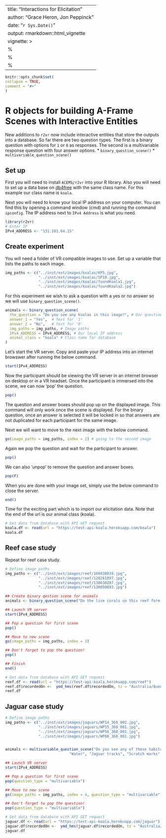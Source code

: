 ---
title: "Interactions for Elicitation"
author: "Grace Heron, Jon Peppinck"
date: "`r Sys.Date()`"
output: rmarkdown::html_vignette
vignette: >
%\VignetteIndexEntry{Interactions for Elicitation}
  %\VignetteEngine{knitr::rmarkdown}
  %\VignetteEncoding{UTF-8}
  ---
  
  ```r
knitr::opts_chunk$set(
collapse = TRUE,
comment = "#>"
)
```

# R objects for building A-Frame Scenes with Interactive Entities

New additions to `r2vr` now include interactive entities that store the outputs into a database. So far there are two question types. The first is a binary question with options for `1` or `0` as responses. The second is a multivariable response question with four answer options. 
* `binary_question_scene()`
* `multivariable_question_scene()`


## Set up 

First you will need to install `ACEMS/r2vr` into your R library. Also you will need to set up a data base on [db4free](https://www.db4free.net/) with the same class name. For this example our class name is `koala`. 

Next you will need to know your local IP address on your computer. You can find this by opening a command window (cmd) and running the command `ipconfig`. The IP address next to `IPv4 Address` is what you need. 

```r
library(r2vr)
# Enter IP
IPv4_ADDRESS <- "131.181.64.15"
```

## Create experiment

You will need a folder of VR compatible images to use. Set up a variable that lists the paths to each image.

```r
img_paths <- c("../inst/ext/images/koalas/KP5.jpg", 
               "../inst/ext/images/koalas/SP10.jpg", 
               "../inst/ext/images/koalas/foundKoala1.jpg", 
               "../inst/ext/images/koalas/foundKoala2.jpg")
```

For this experiment we wish to ask a question with a yes or no answer so we will use `binary_question_scene()`. 

```r
animals <- binary_question_scene(
  the_question = "Do you see any koalas in this image?", # Our question
  answer_1 = "Yes",  # Text for '1'
  answer_2 = "No",   # Text for '0'
  img_paths = img_paths, # Image paths
  IPv4_ADDRESS = IPv4_ADDRESS, # Our local IP address
  animal_class = "koala" # Class name for database 
)
```

Let's start the VR server. Copy and paste your IP address into an internet browswer after running the below command.

```r
start(IPv4_ADDRESS)
```

Now the participant should be viewing the VR server in an internet browser on desktop or in a VR headset. Once the participant is immersed into the scene, we can now 'pop' the question. 

```r
pop()
```

The question and answer boxes should pop up on the displayed image. This command will only work once the scene is displayed. For the binary question, once an answer is selected it will be locked in so that answers are not duplicated for each participant for the same image. 

Next we will want to move to the next image with the below command.

```r
go(image_paths = img_paths, index = 2) # going to the second image
```

Again we pop the question and wait for the participant to answer.

```r
pop()
```

We can also 'unpop' to remove the question and answer boxes.

```r
pop(F)
```

When you are done with your image set, simply use the below command to close the server.

```r
end()
```

Time for the exciting part which is to import our elicitation data. Note that the end of the url is our animal class (koala). 

```r
# Get data from database with API GET request
koala.df <- read(url = "https://test-api-koala.herokuapp.com/koala")
koala.df
```

## Reef case study

Repeat for reef case study.

```r
# Define image paths
img_paths <- c("../inst/ext/images/reef/100030039.jpg", 
               "../inst/ext/images/reef/120261897.jpg", 
               "../inst/ext/images/reef/130030287.jpg", 
               "../inst/ext/images/reef/130050093.jpg")

## Create binary qestion scene for animals
animals <- binary_question_scene("Do the live corals on this reef form a structurally complex habitat?", "Yes", "No", img_paths, IPv4_ADDRESS, "reef")

## Launch VR server
start(IPv4_ADDRESS)

## Pop a question for first scene
pop()

## Move to new scene
go(image_paths = img_paths, index = 3)

## Don't forget to pop the question!
pop()

## Finish
end()

# Get data from database with API GET request
reef.df <- read(url = "https://test-api-koala.herokuapp.com/reef")
reef.df$recordedOn <-  ymd_hms(reef.df$recordedOn, tz = "Australia/Queensland")
reef.df
```

## Jaguar case study 

```r
# Define image paths
img_paths <- c("../inst/ext/images/jaguars/WP14_360_002.jpg", 
               "../inst/ext/images/jaguars/WP55_360_001.jpg", 
               "../inst/ext/images/jaguars/WP56_360_001.jpg",
               "../inst/ext/images/jaguars/WP60_360_001.jpg")


animals <- multivariable_question_scene("Do you see any of these habitat features in this image? If you do see a feature, click on the box to select it.",
                             "Water", "Jaguar tracks", "Scratch marks", "Dense Vegetation", img_paths, IPv4_ADDRESS)

## Launch VR server
start(IPv4_ADDRESS)

## Pop a question for first scene
pop(question_type = "multivariable")

## Move to new scene
go(image_paths = img_paths, index = 4, question_type = "multivariable")

## Don't forget to pop the question!
pop(question_type = "multivariable")

# Get data from database with API GET request
jaguar.df <- read(url = "https://test-api-koala.herokuapp.com/jaguar")
jaguar.df$recordedOn <-  ymd_hms(jaguar.df$recordedOn, tz = "Australia/Queensland")
jaguar.df
```